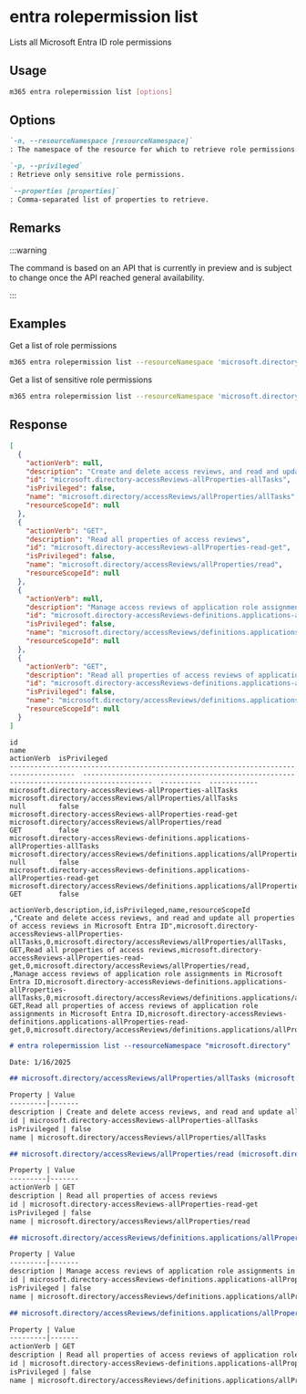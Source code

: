 
# entra rolepermission list

Lists all Microsoft Entra ID role permissions

## Usage

```sh
m365 entra rolepermission list [options]
```

## Options

```md definition-list
`-n, --resourceNamespace [resourceNamespace]`
: The namespace of the resource for which to retrieve role permissions.

`-p, --privileged`
: Retrieve only sensitive role permissions.

`--properties [properties]`
: Comma-separated list of properties to retrieve.
```

<Global />

## Remarks

:::warning

The command is based on an API that is currently in preview and is subject to change once the API reached general availability.

:::

## Examples

Get a list of role permissions

```sh
m365 entra rolepermission list --resourceNamespace 'microsoft.directory'
```

Get a list of sensitive role permissions

```sh
m365 entra rolepermission list --resourceNamespace 'microsoft.directory' --privileged
```

## Response

<Tabs>
  <TabItem value="JSON">

  ```json
  [
    {
      "actionVerb": null,
      "description": "Create and delete access reviews, and read and update all properties of access reviews in Microsoft Entra ID",
      "id": "microsoft.directory-accessReviews-allProperties-allTasks",
      "isPrivileged": false,
      "name": "microsoft.directory/accessReviews/allProperties/allTasks",
      "resourceScopeId": null
    },
    {
      "actionVerb": "GET",
      "description": "Read all properties of access reviews",
      "id": "microsoft.directory-accessReviews-allProperties-read-get",
      "isPrivileged": false,
      "name": "microsoft.directory/accessReviews/allProperties/read",
      "resourceScopeId": null
    },
    {
      "actionVerb": null,
      "description": "Manage access reviews of application role assignments in Microsoft Entra ID",
      "id": "microsoft.directory-accessReviews-definitions.applications-allProperties-allTasks",
      "isPrivileged": false,
      "name": "microsoft.directory/accessReviews/definitions.applications/allProperties/allTasks",
      "resourceScopeId": null
    },
    {
      "actionVerb": "GET",
      "description": "Read all properties of access reviews of application role assignments in Microsoft Entra ID",
      "id": "microsoft.directory-accessReviews-definitions.applications-allProperties-read-get",
      "isPrivileged": false,
      "name": "microsoft.directory/accessReviews/definitions.applications/allProperties/read",
      "resourceScopeId": null
    }
  ]
  ```

  </TabItem>
  <TabItem value="Text">

  ```text
  id                                                                                      name                                                                                     actionVerb  isPrivileged
  --------------------------------------------------------------------------------------  ---------------------------------------------------------------------------------------  ----------  ------------
  microsoft.directory-accessReviews-allProperties-allTasks                                microsoft.directory/accessReviews/allProperties/allTasks                                 null        false
  microsoft.directory-accessReviews-allProperties-read-get                                microsoft.directory/accessReviews/allProperties/read                                     GET         false
  microsoft.directory-accessReviews-definitions.applications-allProperties-allTasks       microsoft.directory/accessReviews/definitions.applications/allProperties/allTasks        null        false
  microsoft.directory-accessReviews-definitions.applications-allProperties-read-get       microsoft.directory/accessReviews/definitions.applications/allProperties/read            GET         false
  ```

  </TabItem>
  <TabItem value="CSV">

  ```csv
  actionVerb,description,id,isPrivileged,name,resourceScopeId
  ,"Create and delete access reviews, and read and update all properties of access reviews in Microsoft Entra ID",microsoft.directory-accessReviews-allProperties-allTasks,0,microsoft.directory/accessReviews/allProperties/allTasks,
  GET,Read all properties of access reviews,microsoft.directory-accessReviews-allProperties-read-get,0,microsoft.directory/accessReviews/allProperties/read,
  ,Manage access reviews of application role assignments in Microsoft Entra ID,microsoft.directory-accessReviews-definitions.applications-allProperties-allTasks,0,microsoft.directory/accessReviews/definitions.applications/allProperties/allTasks,
  GET,Read all properties of access reviews of application role assignments in Microsoft Entra ID,microsoft.directory-accessReviews-definitions.applications-allProperties-read-get,0,microsoft.directory/accessReviews/definitions.applications/allProperties/read,
  ```

  </TabItem>
  <TabItem value="Markdown">

  ```md
  # entra rolepermission list --resourceNamespace "microsoft.directory"

  Date: 1/16/2025

  ## microsoft.directory/accessReviews/allProperties/allTasks (microsoft.directory-accessReviews-allProperties-allTasks)

  Property | Value
  ---------|-------
  description | Create and delete access reviews, and read and update all properties of access reviews in Microsoft Entra ID
  id | microsoft.directory-accessReviews-allProperties-allTasks
  isPrivileged | false
  name | microsoft.directory/accessReviews/allProperties/allTasks

  ## microsoft.directory/accessReviews/allProperties/read (microsoft.directory-accessReviews-allProperties-read-get)

  Property | Value
  ---------|-------
  actionVerb | GET
  description | Read all properties of access reviews
  id | microsoft.directory-accessReviews-allProperties-read-get
  isPrivileged | false
  name | microsoft.directory/accessReviews/allProperties/read

  ## microsoft.directory/accessReviews/definitions.applications/allProperties/allTasks (microsoft.directory-accessReviews-definitions.applications-allProperties-allTasks)

  Property | Value
  ---------|-------
  description | Manage access reviews of application role assignments in Microsoft Entra ID
  id | microsoft.directory-accessReviews-definitions.applications-allProperties-allTasks
  isPrivileged | false
  name | microsoft.directory/accessReviews/definitions.applications/allProperties/allTasks

  ## microsoft.directory/accessReviews/definitions.applications/allProperties/read (microsoft.directory-accessReviews-definitions.applications-allProperties-read-get)

  Property | Value
  ---------|-------
  actionVerb | GET
  description | Read all properties of access reviews of application role assignments in Microsoft Entra ID
  id | microsoft.directory-accessReviews-definitions.applications-allProperties-read-get
  isPrivileged | false
  name | microsoft.directory/accessReviews/definitions.applications/allProperties/read
  ```

  </TabItem>
</Tabs>
